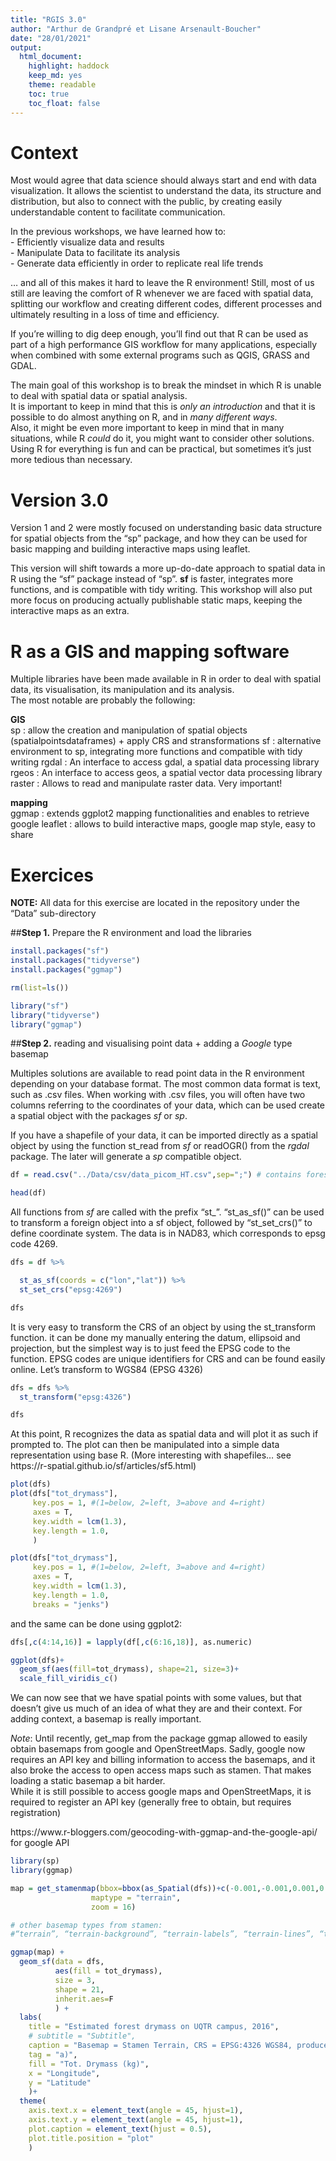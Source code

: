 ```yaml
---
title: "RGIS 3.0"
author: "Arthur de Grandpré et Lisane Arsenault-Boucher"
date: "28/01/2021"
output: 
  html_document: 
    highlight: haddock
    keep_md: yes
    theme: readable
    toc: true
    toc_float: false
---
```


# Context

Most would agree that data science should always start and end with data visualization. It allows the scientist to understand the data, its structure and distribution, but also to connect with the public, by creating easily understandable content to facilitate communication. 

In the previous workshops, we have learned how to:   
- Efficiently visualize data and results  
- Manipulate Data to facilitate its analysis  
- Generate data efficiently in order to replicate real life trends  
  
... and all of this makes it hard to leave the R environment! Still, most of us still are leaving the comfort of R whenever we are faced with spatial data, splitting our workflow and creating different codes, different processes and ultimately resulting in a loss of time and efficiency.  
  
If you're willing to dig deep enough, you'll find out that R can be used as part of a high performance GIS workflow for many applications, especially when combined with some external programs such as QGIS, GRASS and GDAL.  
  
The main goal of this workshop is to break the mindset in which R is unable to deal with spatial data or spatial analysis.  
It is important to keep in mind that this is *only an introduction* and that it is possible to do almost anything on R, and in *many different ways*.  
Also, it might be even more important to keep in mind that in many situations, while R *could* do it, you might want to consider other solutions. Using R for everything is fun and can be practical, but sometimes it's just more tedious than necessary.


# Version 3.0

Version 1 and 2 were mostly focused on understanding basic data structure for spatial objects from the "sp" package, and how they can be used for basic mapping and building interactive maps using leaflet.  

This version will shift towards a more up-do-date approach to spatial data in R using the "sf" package instead of "sp". **sf** is faster, integrates more functions, and is compatible with tidy writing. This workshop will also put more focus on producing actually publishable static maps, keeping the interactive maps as an extra.


# R as a GIS and mapping software

Multiple libraries have been made available in R in order to deal with spatial data, its visualisation, its manipulation and its analysis.  
The most notable are probably the following:

**GIS**  
sp : allow the creation and manipulation of spatial objects (spatialpointsdataframes) + apply CRS and stransformations
sf : alternative environment to sp, integrating more functions and compatible with tidy writing
rgdal : An interface to access gdal, a spatial data processing library  
rgeos : An interface to access geos, a spatial vector data processing library 
raster : Allows to read and manipulate raster data. Very important!

**mapping**  
ggmap : extends ggplot2 mapping functionalities and enables to retrieve google 
leaflet : allows to build interactive maps, google map style, easy to share


# Exercices

**NOTE:** All data for this exercise are located in the repository under the "Data" sub-directory

##**Step 1.** Prepare the R environment and load the libraries
```r
install.packages("sf")
install.packages("tidyverse")
install.packages("ggmap")
```


```r
rm(list=ls())

library("sf")
library("tidyverse")
library("ggmap")
```

##**Step 2.** reading and visualising point data + adding a *Google* type basemap

Multiples solutions are available to read point data in the R environment depending on your database format. The most common data format is text, such as .csv files. When working with .csv files, you will often have two columns referring to the coordinates of your data, which can be used create a spatial object with the packages *sf* or *sp*.  
  
If you have a shapefile of your data, it can be imported directly as a spatial object by using the function st_read from *sf* or readOGR() from the *rgdal* package. The later will generate a *sp* compatible object.

```r
df = read.csv("../Data/csv/data_picom_HT.csv",sep=";") # contains forestry data for the UQTR campus, with lon/lat coordinates

head(df)
```

All functions from *sf* are called with the prefix "st_". "st_as_sf()" can be used to transform a foreign object into a sf object, followed by "st_set_crs()" to define coordinate system. The data is in NAD83, which corresponds to epsg code 4269.

```r
dfs = df %>% 

  st_as_sf(coords = c("lon","lat")) %>% 
  st_set_crs("epsg:4269")

dfs
```
It is very easy to transform the CRS of an object by using the st_transform function. it can be done my manually entering the datum, ellipsoid and projection, but the simplest way is to just feed the EPSG code to the function. EPSG codes are unique identifiers for CRS and can be found easily online. Let's transform to WGS84 (EPSG 4326)

```r
dfs = dfs %>% 
  st_transform("epsg:4326")

dfs
```

At this point, R recognizes the data as spatial data and will plot it as such if prompted to. The plot can then be manipulated into a simple data representation using base R. (More interesting with shapefiles... see https://r-spatial.github.io/sf/articles/sf5.html)

```r
plot(dfs)
plot(dfs["tot_drymass"],
     key.pos = 1, #(1=below, 2=left, 3=above and 4=right)
     axes = T,
     key.width = lcm(1.3),
     key.length = 1.0,
     ) 

plot(dfs["tot_drymass"],
     key.pos = 1, #(1=below, 2=left, 3=above and 4=right)
     axes = T,
     key.width = lcm(1.3),
     key.length = 1.0,
     breaks = "jenks") 
```

and the same can be done using ggplot2:

```r
dfs[,c(4:14,16)] = lapply(df[,c(6:16,18)], as.numeric)

ggplot(dfs)+
  geom_sf(aes(fill=tot_drymass), shape=21, size=3)+
  scale_fill_viridis_c()

```

We can now see that we have spatial points with some values, but that doesn't give us much of an idea of what they are and their context. For adding context, a basemap is really important. 

*Note*: Until recently, get_map from the package ggmap allowed to easily obtain basemaps from google and OpenStreetMaps. Sadly, google now requires an API key and billing information to access the basemaps, and it also broke the access to open access maps such as stamen. That makes loading a static basemap a bit harder.  
While it is still possible to access google maps and OpenStreetMaps, it is required to register an API key (generally free to obtain, but requires registration)  

https://www.r-bloggers.com/geocoding-with-ggmap-and-the-google-api/ for google API


```r
library(sp)
library(ggmap)

map = get_stamenmap(bbox=bbox(as_Spatial(dfs))+c(-0.001,-0.001,0.001,0.001),
                  maptype = "terrain",
                  zoom = 16)

# other basemap types from stamen:
#“terrain”, “terrain-background”, “terrain-labels”, “terrain-lines”, “toner”, “toner-2010”, “toner-2011”, “toner-background”, “toner-hybrid”, “toner-labels”, “toner-lines”, “toner-lite”, “watercolor”

ggmap(map) +
  geom_sf(data = dfs,
          aes(fill = tot_drymass),
          size = 3,
          shape = 21,
          inherit.aes=F
          ) +
  labs(
    title = "Estimated forest drymass on UQTR campus, 2016",
    # subtitle = "Subtitle", 
    caption = "Basemap = Stamen Terrain, CRS = EPSG:4326 WGS84, produced 2021-02-02",
    tag = "a)",
    fill = "Tot. Drymass (kg)",
    x = "Longitude",
    y = "Latitude"
    )+
  theme(
    axis.text.x = element_text(angle = 45, hjust=1),
    axis.text.y = element_text(angle = 45, hjust=1),
    plot.caption = element_text(hjust = 0.5),
    plot.title.position = "plot"
    )


```










